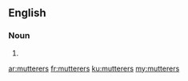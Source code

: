 ==English==

===Noun===
{{head|en|plural}}

# {{plural of|mutterer|lang=en|nocat=1}}

[[ar:mutterers]]
[[fr:mutterers]]
[[ku:mutterers]]
[[my:mutterers]]